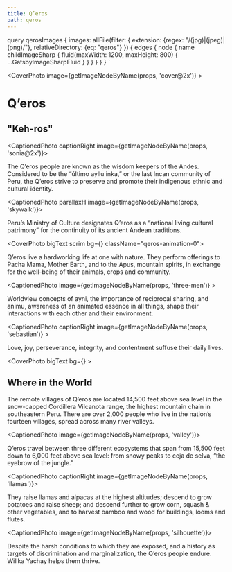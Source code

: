 ```yaml
---
title: Q’eros
path: qeros
---
```





  query qerosImages {
    images: allFile(filter: {
      extension: {regex: "/(jpg)|(jpeg)|(png)/"}, 
      relativeDirectory: {eq: "qeros"}
    }) {
      edges {
        node {
          name
          childImageSharp {
            fluid(maxWidth: 1200, maxHeight: 800) {
              ...GatsbyImageSharpFluid
            }
          }
        }
      }
    }
  }
`


<CoverPhoto image={getImageNodeByName(props, 'cover@2x')} >

# Q’eros
## "Keh-ros"

</CoverPhoto>


<CaptionedPhoto captionRight image={getImageNodeByName(props, 'sonia@2x')}>

The Q’eros people are known as the wisdom keepers of the Andes. Considered to be the “último ayllu inka,” or the last Incan community of Peru, the Q’eros strive to preserve and promote their indigenous ethnic and cultural identity.

</CaptionedPhoto>



<CaptionedPhoto parallaxH image={getImageNodeByName(props, 'skywalk')}>
  
Peru’s Ministry of Culture designates Q’eros as a “national living cultural patrimony” for the continuity of its ancient Andean traditions.

</CaptionedPhoto>



<CoverPhoto bigText scrim bg={<BgVideo src={OfferingMp4}/>} className="qeros-animation-0">

Q’eros live a hardworking life at one with nature. They perform offerings to Pacha Mama, Mother Earth, and to the Apus, mountain spirits, in exchange for the well-being of their animals, crops and community.

</CoverPhoto>



<CaptionedPhoto image={getImageNodeByName(props, 'three-men')} >

Worldview concepts of ayni, the importance of reciprocal sharing, and animu, awareness of an animated essence in all things, shape their interactions with each other and their environment.
   
</CaptionedPhoto>



<CaptionedPhoto captionRight image={getImageNodeByName(props, 'sebastian')} >

Love, joy, perseverance, integrity, and contentment suffuse their daily lives.

</CaptionedPhoto>



<CoverPhoto bigText bg={<BgVideo src={WhereMp4} />} >

## Where in the World 
The remote villages of Q’eros are located 14,500 feet above sea level in the snow-capped Cordillera Vilcanota range, the highest mountain chain in southeastern Peru. There are over 2,000 people who live in the nation’s fourteen villages, spread across many river valleys.

</CoverPhoto>



<CaptionedPhoto image={getImageNodeByName(props, 'valley')}> 

Q’eros travel between three different ecosystems that span from 15,500 feet down to 6,000 feet above sea level: from snowy peaks to ceja de selva, “the eyebrow of the jungle.”

</CaptionedPhoto>



<CaptionedPhoto captionRight image={getImageNodeByName(props, 'llamas')}>

They raise llamas and alpacas at the highest altitudes; descend to grow potatoes and raise sheep; and descend further to grow corn, squash & other vegetables, and to harvest bamboo and wood for buildings, looms and flutes.

</CaptionedPhoto>



<CaptionedPhoto image={getImageNodeByName(props, 'silhouette')}>

Despite the harsh conditions to which they are exposed, and a history as targets of discrimination and marginalization, the Q’eros people endure. Willka Yachay helps them thrive.

</CaptionedPhoto>

<CtaButton to="/projects" text="Projects" caption="See how we help" next />

<ScrollAnimation />